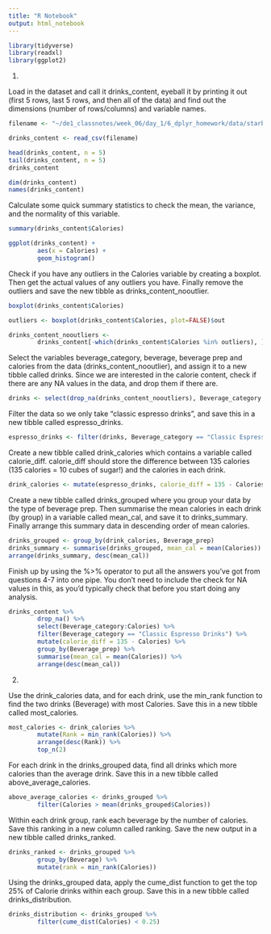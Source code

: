 ```yaml
---
title: "R Notebook"
output: html_notebook
---
```


```r
library(tidyverse)
library(readxl)
library(ggplot2)
```

1.

Load in the dataset and call it drinks_content, eyeball it by printing it out
(first 5 rows, last 5 rows, and then all of the data) and find out the 
dimensions (number of rows/columns) and variable names.
```r
filename <- "~/de1_classnotes/week_06/day_1/6_dplyr_homework/data/starbucks_drinkMenu_expanded.csv"

drinks_content <- read_csv(filename)

head(drinks_content, n = 5)
tail(drinks_content, n = 5)
drinks_content

dim(drinks_content)
names(drinks_content)
```

Calculate some quick summary statistics to check the mean, the variance, and the
normality of this variable.
```r
summary(drinks_content$Calories)

ggplot(drinks_content) +
        aes(x = Calories) +
        geom_histogram()
```

Check if you have any outliers in the Calories variable by creating a boxplot.
Then get the actual values of any outliers you have. Finally remove the outliers
and save the new tibble as drinks_content_nooutlier.
```r
boxplot(drinks_content$Calories)

outliers <- boxplot(drinks_content$Calories, plot=FALSE)$out

drinks_content_nooutliers <- 
        drinks_content[-which(drinks_content$Calories %in% outliers), ]
```

Select the variables beverage_category, beverage, beverage prep and calories
from the data (drinks_content_nooutlier), and assign it to a new tibble called
drinks. Since we are interested in the calorie content, check if there are any
NA values in the data, and drop them if there are.
```r
drinks <- select(drop_na(drinks_content_nooutliers), Beverage_category:Calories)
```

Filter the data so we only take “classic espresso drinks”, and save this in a 
new tibble called espresso_drinks.
```r
espresso_drinks <- filter(drinks, Beverage_category == "Classic Espresso Drinks")
```

Create a new tibble called drink_calories which contains a variable called 
calorie_diff. calorie_diff should store the difference between 135 calories 
(135 calories = 10 cubes of sugar!) and the calories in each drink.
```r
drink_calories <- mutate(espresso_drinks, calorie_diff = 135 - Calories)
```

Create a new tibble called drinks_grouped where you group your data by the type
of beverage prep. Then summarise the mean calories in each drink (by group) in a
variable called mean_cal, and save it to drinks_summary. Finally arrange this
summary data in descending order of mean calories.
```r
drinks_grouped <- group_by(drink_calories, Beverage_prep)
drinks_summary <- summarise(drinks_grouped, mean_cal = mean(Calories))
arrange(drinks_summary, desc(mean_cal))
```

Finish up by using the %>% operator to put all the answers you’ve got from 
questions 4-7 into one pipe. You don’t need to include the check for NA values 
in this, as you’d typically check that before you start doing any analysis.
```r
drinks_content %>%
        drop_na() %>%
        select(Beverage_category:Calories) %>%
        filter(Beverage_category == "Classic Espresso Drinks") %>%
        mutate(calorie_diff = 135 - Calories) %>%
        group_by(Beverage_prep) %>%
        summarise(mean_cal = mean(Calories)) %>%
        arrange(desc(mean_cal))
```

2.

Use the drink_calories data, and for each drink, use the min_rank function to
find the two drinks (Beverage) with most Calories. Save this in a new tibble 
called most_calories.
```r
most_calories <- drink_calories %>%
        mutate(Rank = min_rank(Calories)) %>%
        arrange(desc(Rank)) %>%
        top_n(2)
```

For each drink in the drinks_grouped data, find all drinks which more calories
than the average drink. Save this in a new tibble called above_average_calories.
```r
above_average_calories <- drinks_grouped %>%
        filter(Calories > mean(drinks_grouped$Calories))
```

Within each drink group, rank each beverage by the number of calories. Save this
ranking in a new column called ranking. Save the new output in a new tibble 
called drinks_ranked.
```r
drinks_ranked <- drinks_grouped %>%
        group_by(Beverage) %>%
        mutate(rank = min_rank(Calories))
```

Using the drinks_grouped data, apply the cume_dist function to get the top 25% 
of Calorie drinks within each group. Save this in a new tibble called 
drinks_distribution.
```r
drinks_distribution <- drinks_grouped %>%
        filter(cume_dist(Calories) < 0.25)
```
